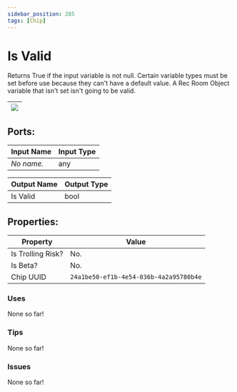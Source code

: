 ```yaml
---
sidebar_position: 285
tags: [Chip]
---
```


# Is Valid


Returns True if the input variable is not null. Certain variable types must be set before use because they can't have a default value. A Rec Room Object variable that isn't set isn't going to be valid.

| ![](https://images-ext-2.discordapp.net/external/MPmIaQzlEPmgGWlgi-WxBBXt0Bjv_zWPkg1y1f_sy3s/https/www.recroomcircuits.com/image/circuit/absolute-value?width=206&height=108) |
|-----|

## Ports:

| Input Name | Input Type |
|-----------|-----------|
| *No name.* | any |

| Output Name | Output Type |
|-----------|-----------|
| Is Valid | bool |

## Properties:

| Property  | Value |
|-------------------|-----------|
| Is Trolling Risk? | No. |
| Is Beta? | No. |
| Chip UUID | `24a1be50-ef1b-4e54-836b-4a2a95780b4e` |

### Uses

None so far!

### Tips

None so far!

### Issues

None so far!